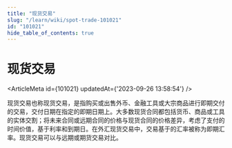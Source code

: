 ```yaml
---
title: "现货交易"
slug: "/learn/wiki/spot-trade-101021"
id: "101021"
hide_table_of_contents: true
---
```



# 现货交易

<ArticleMeta id={101021} updatedAt={'2023-09-26 13:58:54'} />
<div className='border-solid border-b border-t-0 my-4 border-[var(--ifm-color-gray-300)]' />

现货交易也称现货交易，是指购买或出售外币、金融工具或大宗商品进行即期交付的交易，交付日期在指定的即期日期上。大多数现货合同都包括货币、商品或工具的实体交割；将未来合同或远期合同的价格与现货合同的价格差异，考虑了支付的时间价值，基于利率和到期日。在外汇现货交易中，交易基于的汇率被称为即期汇率。现货交易可以与远期或期货交易对比。
